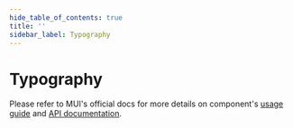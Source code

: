 ```yaml
---
hide_table_of_contents: true
title: ''
sidebar_label: Typography
---
```




<h1 className='!m-0'>Typography</h1>

Please refer to MUI's official docs for more details on component's [usage guide](https://mui.com/material-ui/react-typography/) and [API documentation](https://mui.com/material-ui/api/typography/).

<Grid container spacing={6}>
  <Grid item xs={12}>
    <TypographyHeadings />
  </Grid>
  <Grid item xs={12}>
    <TypographyTexts />
  </Grid>
</Grid>
